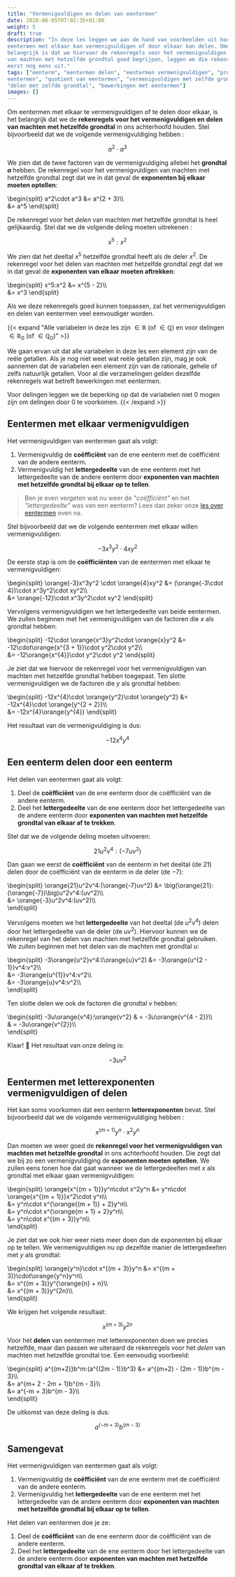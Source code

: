 ```yaml
---
title: "Vermenigvuldigen en delen van eentermen"
date: 2020-06-05T07:02:35+01:00
weight: 5
draft: true
description: "In deze les leggen we aan de hand van voorbeelden uit hoe je
eentermen met elkaar kan vermenigvuldigen of door elkaar kan delen. Omdat het
belangrijk is dat we hiervoor de rekenregels voor het vermenigvuldigen en delen
van machten met hetzelfde grondtal goed begrijpen, leggen we die rekenregels
eerst nog eens uit."
tags: ["eenterm", "eentermen delen", "eentermen vermenigvuldigen", "product van
eentermen", "quotient van eentermen", "vermenigvuldigen met zelfde grondtal",
"delen met zelfde grondtal", "bewerkingen met eentermen"]
images: []
---
```


Om eentermen met elkaar te vermenigvuldigen of te delen door elkaar, is het
belangrijk dat we de **rekenregels voor het vermenigvuldigen en delen van
machten met hetzelfde grondtal** in ons achterhoofd houden. Stel bijvoorbeeld
dat we de volgende vermenigvuldiging hebben <Mute text="(waarbij $a \in
\mathbb{R}$)" />:

$$a^2\cdot a^3$$

We zien dat de twee factoren van de vermenigvuldiging allebei het **grondtal
$a$** hebben. De rekenregel voor het vermenigvuldigen van machten met hetzelfde
grondtal zegt dat we in dat geval de **exponenten bij elkaar moeten optellen**:

\begin{split}
a^2\cdot a^3 &= a^{2 + 3}\\\\\
 &= a^5
\end{split}

De rekenregel voor het _delen_ van machten met hetzelfde grondtal is heel
gelijkaardig. Stel dat we de volgende deling moeten uitrekenen <Mute
text="(waarbij $x \in \mathbb{R}_0$)" />:

$$x^5:x^2$$

We zien dat het deeltal $x^5$ hetzelfde grondtal heeft als de deler $x^2$. De
rekenregel voor het delen van machten met hetzelfde grondtal zegt dat we in dat
geval de **exponenten van elkaar moeten aftrekken**:

\begin{split}
x^5:x^2 &= x^{5 - 2}\\\\\
 &= x^3
\end{split}

Als we deze rekenregels goed kunnen toepassen, zal het vermenigvuldigen en
delen van eentermen veel eenvoudiger worden.

{{< expand "Alle variabelen in deze les zijn $\in \mathbb{R}$ (of $\in\mathbb{Q}$) en voor delingen $\in \mathbb{R}_0$ (of $\in\mathbb{Q}_0$)" >}}

We gaan ervan uit dat alle variabelen in deze les een element zijn van de reële
getallen. Als je nog niet weet wat reële getallen zijn, mag je ook aannemen
dat de variabelen een element zijn van de rationale, gehele of zelfs natuurlijk
getallen. Voor al die verzamelingen gelden dezelfde rekenregels wat
betreft bewerkingen met eentermen.

Voor delingen leggen we de beperking op dat de variabelen niet $0$ mogen zijn
om delingen door $0$ te voorkomen.
{{< /expand >}}

## Eentermen met elkaar vermenigvuldigen

Het vermenigvuldigen van eentermen gaat als volgt:

1. Vermenigvuldig de **coëfficiënt** van de ene eenterm met de coëfficiënt van
   de andere eenterm.
2. Vermenigvuldig het **lettergedeelte** van de ene eenterm met het
   lettergedeelte van de andere eenterm door **exponenten van machten met
   hetzelfde grondtal bij elkaar op te tellen**.

> Ben je even vergeten wat nu weer de _"coëfficiënt"_ en het _"lettergedeelte"_
> was van een eenterm? Lees dan zeker onze [les over
> eentermen](../eentermen/eenterm) even na.

Stel bijvoorbeeld dat we de volgende eentermen met elkaar willen
vermenigvuldigen:

$$-3x^3y^2 \cdot 4xy^2$$

De eerste stap is om de **coëfficiënten** van de eentermen met elkaar te
vermenigvuldigen:

\begin{split}
\orange{-3}x^3y^2 \cdot \orange{4}xy^2
&= (\orange{-3\cdot 4})\cdot x^3y^2\cdot xy^2\\\\\
 &= \orange{-12}\cdot x^3y^2\cdot xy^2
\end{split}

Vervolgens vermenigvuldigen we het lettergedeelte van beide eentermen. We
zullen beginnen met het vermenigvuldigen van de factoren die $x$ als grondtal
hebben:

\begin{split}
-12\cdot \orange{x^3}y^2\cdot \orange{x}y^2
&= -12\cdot\orange{x^{3 + 1}}\cdot y^2\cdot y^2\\\\\
 &= -12\orange{x^{4}}\cdot y^2\cdot y^2
\end{split}

Je ziet dat we hiervoor de rekenregel voor het vermenigvuldigen van machten met
hetzelfde grondtal hebben toegepast. Ten slotte vermenigvuldigen we de factoren
die $y$ als grondtal hebben:

\begin{split}
-12x^{4}\cdot \orange{y^2}\cdot \orange{y^2}
&= -12x^{4}\cdot \orange{y^{2 + 2}}\\\\\
 &= -12x^{4}\orange{y^{4}}
\end{split}

Het resultaat van de vermenigvuldiging is dus:

$$-12x^{4}y^{4}$$

## Een eenterm delen door een eenterm

Het delen van eentermen gaat als volgt:

1. Deel de **coëfficiënt** van de ene eenterm door de coëfficiënt van de andere
   eenterm.
2. Deel het **lettergedeelte** van de ene eenterm door het lettergedeelte van
   de andere eenterm door **exponenten van machten met hetzelfde grondtal van
   elkaar af te trekken**.

Stel dat we de volgende deling moeten uitvoeren:

$$21u^2v^4:(-7uv^2)$$

Dan gaan we eerst de **coëfficiënt** van de eenterm in het deeltal (de $21$)
delen door de coëfficiënt van de eenterm in de deler (de $-7$):

\begin{split}
\orange{21}u^2v^4:(\orange{-7}uv^2)
&= \big(\orange{21}:(\orange{-7})\big)u^2v^4:(uv^2)\\\\\
 &= \orange{-3}u^2v^4:(uv^2)\\\\\
\end{split}

Vervolgens moeten we het **lettergedeelte** van het deeltal (de $u^2v^4$) delen
door het lettergedeelte van de deler (de $uv^2$). Hiervoor kunnen we de
rekenregel van het delen van machten met hetzelfde grondtal gebruiken. We
zullen beginnen met het delen van de machten met grondtal $u$:

\begin{split}
-3\orange{u^2}v^4:(\orange{u}v^2)
&= -3\orange{u^{2 - 1}}v^4:v^2\\\\\
 &= -3\orange{u^{1}}v^4:v^2\\\\\
 &= -3\orange{u}v^4:v^2\\\\\
\end{split}

Ten slotte delen we ook de factoren die grondtal $v$ hebben:

\begin{split}
-3u\orange{v^4}:\orange{v^2}
& = -3u\orange{v^{4 - 2}}\\\\\
 & = -3u\orange{v^{2}}\\\\\
\end{split}

Klaar! 🎉 Het resultaat van onze deling is:

$$-3uv^{2}$$

## Eentermen met letterexponenten vermenigvuldigen of delen

Het kan soms voorkomen dat een eenterm **letterexponenten** bevat. Stel
bijvoorbeeld dat we de volgende vermenigvuldiging hebben <Mute text="($m, n \in
\mathbb{Z}$)" />:

$$x^{(m + 1)}y^n\cdot x^2y^n$$

Dan moeten we weer goed de **rekenregel voor het vermenigvuldigen van machten
met hetzelfde grondtal** in ons achterhoofd houden. Die zegt dat we bij zo een
vermenigvuldiging de **exponenten moeten optellen**. We zullen eens tonen hoe
dat gaat wanneer we de lettergedeelten met $x$ als grondtal met elkaar gaan
vermenigvuldigen:

\begin{split}
\orange{x^{(m + 1)}}y^n\cdot x^2y^n
&= y^n\cdot \orange{x^{(m + 1)}}x^2\cdot y^n\\\\\
 &= y^n\cdot x^{\orange{(m + 1)} + 2}y^n\\\\\
 &= y^n\cdot x^{\orange{m + 1} + 2}y^n\\\\\
 &= y^n\cdot x^{(m + 3)}y^n\\\\\
\end{split}

Je ziet dat we ook hier weer niets meer doen dan de exponenten bij elkaar op te
tellen. We vermenigvuldigen nu op dezelfde manier de lettergedeelten met $y$
als grondtal:

\begin{split}
\orange{y^n}\cdot x^{(m + 3)}y^n
&= x^{(m + 3)}\cdot\orange{y^n}y^n\\\\\
 &= x^{(m + 3)}y^{\orange{n} + n}\\\\\
 &= x^{(m + 3)}y^{2n}\\\\\
\end{split}

We krijgen het volgende resultaat:

$$x^{(m + 3)}y^{2n}$$

Voor het **delen** van eentermen met letterexponenten doen we precies
hetzelfde, maar dan passen we uiteraard de rekenregels voor het _delen_ van
machten met hetzelfde grondtal toe. Een eenvoudig voorbeeld:

\begin{split}
a^{(m+2)}b^m:(a^{(2m - 1)}b^3)
&= a^{(m+2) - (2m - 1)}b^{m - 3}\\\\\
 &= a^{m+ 2 - 2m + 1}b^{m - 3}\\\\\
 &= a^{-m + 3}b^{m - 3}\\\\\
\end{split}

De uitkomst van deze deling is dus:

$$a^{(-m+ 3)}b^{(m - 3)}$$

## Samengevat

<Attention title="Eentermen vermenigvuldigen">

Het vermenigvuldigen van eentermen gaat als volgt:

1. Vermenigvuldig de **coëfficiënt** van de ene eenterm met de coëfficiënt van
   de andere eenterm.
2. Vermenigvuldig het **lettergedeelte** van de ene eenterm met het
   lettergedeelte van de andere eenterm door **exponenten van machten met
   hetzelfde grondtal bij elkaar op te tellen**.
   </Attention>

<Attention title="Eentermen delen">

Het delen van eentermen doe je ze:

1. Deel de **coëfficiënt** van de ene eenterm door de coëfficiënt van de andere
   eenterm.
2. Deel het **lettergedeelte** van de ene eenterm door het lettergedeelte van
   de andere eenterm door **exponenten van machten met hetzelfde grondtal van
   elkaar af te trekken**.
   </Attention>
